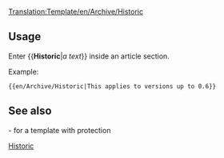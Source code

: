<noinclude>[[Translation:Template/en/Archive/Historic]]</noinclude><noinclude></noinclude><includeonly>{{en/Ambox| type  = content
| text  = <strong>Historic content</strong><br/>This page or section contains content that is no longer relevant for the current version of OpenTTD. Please keep it intact because it shows some of the history of this wiki as documentation.<br/>
{{{1|}}}
}}</includeonly><noinclude>

==Usage==
Enter <nowiki>{{</nowiki>'''Historic'''|''a text''<nowiki>}}</nowiki> inside an article section.

Example:
<pre>{{en/Archive/Historic|This applies to versions up to 0.6}}</pre>
{{en/Archive/Historic|This applies to versions up to 0.6}}
==See also==
{{en/S|Historical}}- for a template with protection

[[Category:en/Manual/Base Set/Message boxes|Historic]]</noinclude>